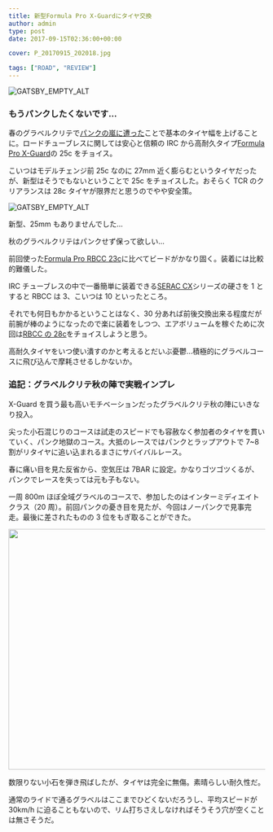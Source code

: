 ---
title: 新型Formula Pro X-Guardにタイヤ交換
author: admin
type: post
date: 2017-09-15T02:36:00+00:00

cover: P_20170915_202018.jpg

tags: ["ROAD", "REVIEW"]
---

![GATSBY_EMPTY_ALT](./P_20170915_202018.jpg)

### もうパンクしたくないです…

春のグラベルクリテで<a href="/2017/05/2017.html" target="_blank" rel="noopener">パンクの嵐に遭った</a>ことで基本のタイヤ幅を上げることに。ロードチューブレスに関しては安心と信頼の IRC から高耐久タイプ<a href="http://amzn.to/2fohzsh" target="_blank" rel="noopener">Formula Pro X-Guard</a>の 25c をチョイス。

こいつはモデルチェンジ前 25c なのに 27mm 近く膨らむというタイヤだったが、新型はそうでもないということで 25c をチョイスした。おそらく TCR のクリアランスは 28c タイヤが限界だと思うのでやや安全策。

![GATSBY_EMPTY_ALT](./P_20170915_202058.jpg)

新型、25mm もありませんでした…

秋のグラベルクリテはパンクせず保って欲しい…

前回使った<a href="http://amzn.to/2ycgwTI" target="_blank" rel="noopener">Formula Pro RBCC 23c</a>に比べてビードがかなり固く。装着には比較的難儀した。

IRC チューブレスの中で一番簡単に装着できる<a href="http://amzn.to/2ybpjFz" target="_blank" rel="noopener">SERAC CX</a>シリーズの硬さを 1 とすると RBCC は 3、こいつは 10 といったところ。

それでも何日もかかるということはなく、30 分あれば前後交換出来る程度だが前腕が棒のようになったので楽に装着をしつつ、エアボリュームを稼ぐために次回は<a href="http://amzn.to/2ybj057" target="_blank" rel="noopener">RBCC の 28c</a>をチョイスしようと思う。

高耐久タイヤをいつ使い潰すのかと考えるとだいぶ憂鬱…積極的にグラベルコースに飛び込んで摩耗させるしかないか。

### 追記：グラベルクリテ秋の陣で実戦インプレ

X-Guard を買う最も高いモチベーションだったグラベルクリテ秋の陣にいきなり投入。

尖った小石混じりのコースは試走のスピードでも容赦なく参加者のタイヤを貫いていく、パンク地獄のコース。大抵のレースではパンクとラップアウトで 7~8 割がリタイヤに追い込まれるまさにサバイバルレース。

春に痛い目を見た反省から、空気圧は 7BAR に設定。かなりゴツゴツくるが、パンクでレースを失っては元も子もない。

一周 800m ほぼ全域グラベルのコースで、参加したのはインターミディエイトクラス（20 周）。前回パンクの憂き目を見たが、今回はノーパンクで見事完走。最後に差されたものの 3 位をもぎ取ることができた。

<img
  class="aligncenter size-large wp-image-750"
  src="./P_20170924_122957.jpg"
  alt=""
  width="840"
  height="473"
/>

数限りない小石を弾き飛ばしたが、タイヤは完全に無傷。素晴らしい耐久性だ。

通常のライドで通るグラベルはここまでひどくないだろうし、平均スピードが 30km/h に迫ることもないので、リム打ちさえしなければそうそう穴が空くことは無さそうだ。

<LinkBox isAmazonLink url="https://www.amazon.co.jp/dp/B01DOZEV02/" />
